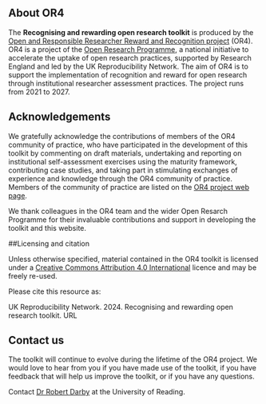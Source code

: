 <!-- add URL in ORP domain for citation -->

:::{.column-body-outset}
# About OR4

The **Recognising and rewarding open research toolkit** is produced by the [Open and Responsible Researcher Reward and Recognition project](https://www.ukrn.org/open-and-responsible-researcher-reward-and-recognition-or4/) (OR4). OR4 is a project of the [Open Research Programme](https://www.ukrn.org/open-research-programme/), a national initiative to accelerate the uptake of open research practices, supported by Research England and led by the UK Reproducibility Network. The aim of OR4 is to support the implementation of recognition and reward for open research through institutional researcher assessment practices. The project runs from 2021 to 2027. 

## Acknowledgements

We gratefully acknowledge the contributions of members of the OR4 community of practice, who have participated in the development of this toolkit by commenting on draft materials, undertaking and reporting on institutional self-assessment exercises using the maturity framework, contributing case studies, and taking part in stimulating exchanges of experience and knowledge through the OR4 community of practice. Members of the community of practice are listed on the [OR4 project web page](https://www.ukrn.org/open-and-responsible-researcher-reward-and-recognition-or4/).

We thank colleagues in the OR4 team and the wider Open Resarch Programme for their invaluable contributions and support in developing the toolkit and this website.

##Licensing and citation

Unless otherwise specified, material contained in the OR4 toolkit is licensed under a [Creative Commons Attribution 4.0 International](https://creativecommons.org/licenses/by/4.0/legalcode.en) licence and may be freely re-used.

Please cite this resource as:

UK Reproducibility Network. 2024. Recognising and rewarding open research toolkit. URL

## Contact us

The toolkit will continue to evolve during the lifetime of the OR4 project. We would love to hear from you if you have made use of the toolkit, if you have feedback that will help us improve the toolkit, or if you have any questions. 

Contact [Dr Robert Darby](mailto:r.m.darby@reading.ac.uk) at the University of Reading. 
:::
